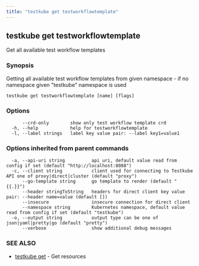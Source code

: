 ```yaml
---
title: "testkube get testworkflowtemplate"
---
```

<head>
  <meta name="docsearch:indexPrefix" content="reference-doc" />
</head>

## testkube get testworkflowtemplate

Get all available test workflow templates

### Synopsis

Getting all available test workflow templates from given namespace - if no namespace given "testkube" namespace is used

```
testkube get testworkflowtemplate [name] [flags]
```

### Options

```
      --crd-only        show only test workflow template crd
  -h, --help            help for testworkflowtemplate
  -l, --label strings   label key value pair: --label key1=value1
```

### Options inherited from parent commands

```
  -a, --api-uri string          api uri, default value read from config if set (default "http://localhost:8088")
  -c, --client string           client used for connecting to Testkube API one of proxy|direct|cluster (default "proxy")
      --go-template string      go template to render (default "{{.}}")
      --header stringToString   headers for direct client key value pair: --header name=value (default [])
      --insecure                insecure connection for direct client
      --namespace string        Kubernetes namespace, default value read from config if set (default "testkube")
  -o, --output string           output type can be one of json|yaml|pretty|go (default "pretty")
      --verbose                 show additional debug messages
```

### SEE ALSO

* [testkube get](testkube-get.mdx)	 - Get resources

